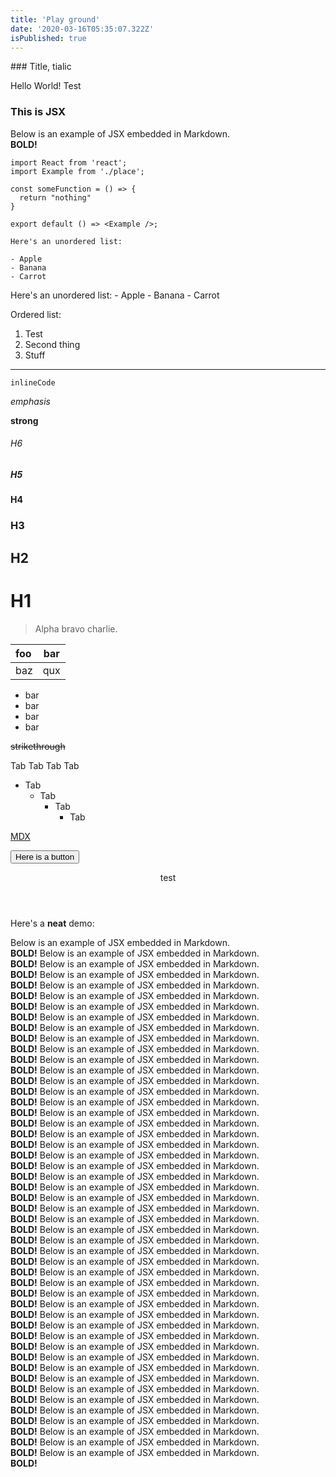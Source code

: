 ```yaml
---
title: 'Play ground'
date: '2020-03-16T05:35:07.322Z'
isPublished: true
---
```



<Container className="text-white">
### Title, tialic

Hello World! Test

<div style={{ padding: '20px', backgroundColor: 'tomato' }}>
  <h3>This is JSX</h3>
</div>

Below is an example of JSX embedded in Markdown. <br /> **BOLD!**

</Container>

```js-false-{1,4_6,8}
import React from 'react';
import Example from './place';

const someFunction = () => {
  return "nothing"
}

export default () => <Example />;
```

```md-true
Here's an unordered list:

- Apple
- Banana
- Carrot
```

<Container className="text-white">
Here's an unordered list:
- Apple
- Banana
- Carrot


Ordered list:
1. Test
2. Second thing
3. Stuff

---

`inlineCode`

_emphasis_

**strong**

###### H6

##### H5

#### H4

### H3

## H2

# H1

> Alpha bravo charlie.

| foo | bar |
| :-- | :-: |
| baz | qux |

- bar
- bar
- bar
- bar

~~strikethrough~~

Tab
  Tab
    Tab
      Tab

- Tab
  - Tab
    - Tab
      - Tab

[MDX](https://mdxjs.com)

<button className="bg-blue-500 p-5 text-white rounded-md">Here is a button</button>

<header>test</header>

Here's a **neat** demo:

Below is an example of JSX embedded in Markdown. <br /> **BOLD!**
Below is an example of JSX embedded in Markdown. <br /> **BOLD!**
Below is an example of JSX embedded in Markdown. <br /> **BOLD!**
Below is an example of JSX embedded in Markdown. <br /> **BOLD!**
Below is an example of JSX embedded in Markdown. <br /> **BOLD!**
Below is an example of JSX embedded in Markdown. <br /> **BOLD!**
Below is an example of JSX embedded in Markdown. <br /> **BOLD!**
Below is an example of JSX embedded in Markdown. <br /> **BOLD!**
Below is an example of JSX embedded in Markdown. <br /> **BOLD!**
Below is an example of JSX embedded in Markdown. <br /> **BOLD!**
Below is an example of JSX embedded in Markdown. <br /> **BOLD!**
Below is an example of JSX embedded in Markdown. <br /> **BOLD!**
Below is an example of JSX embedded in Markdown. <br /> **BOLD!**
Below is an example of JSX embedded in Markdown. <br /> **BOLD!**
Below is an example of JSX embedded in Markdown. <br /> **BOLD!**
Below is an example of JSX embedded in Markdown. <br /> **BOLD!**
Below is an example of JSX embedded in Markdown. <br /> **BOLD!**
Below is an example of JSX embedded in Markdown. <br /> **BOLD!**
Below is an example of JSX embedded in Markdown. <br /> **BOLD!**
Below is an example of JSX embedded in Markdown. <br /> **BOLD!**
Below is an example of JSX embedded in Markdown. <br /> **BOLD!**
Below is an example of JSX embedded in Markdown. <br /> **BOLD!**
Below is an example of JSX embedded in Markdown. <br /> **BOLD!**
Below is an example of JSX embedded in Markdown. <br /> **BOLD!**
Below is an example of JSX embedded in Markdown. <br /> **BOLD!**
Below is an example of JSX embedded in Markdown. <br /> **BOLD!**
Below is an example of JSX embedded in Markdown. <br /> **BOLD!**
Below is an example of JSX embedded in Markdown. <br /> **BOLD!**
Below is an example of JSX embedded in Markdown. <br /> **BOLD!**
Below is an example of JSX embedded in Markdown. <br /> **BOLD!**
Below is an example of JSX embedded in Markdown. <br /> **BOLD!**
Below is an example of JSX embedded in Markdown. <br /> **BOLD!**
Below is an example of JSX embedded in Markdown. <br /> **BOLD!**
Below is an example of JSX embedded in Markdown. <br /> **BOLD!**
Below is an example of JSX embedded in Markdown. <br /> **BOLD!**
Below is an example of JSX embedded in Markdown. <br /> **BOLD!**
Below is an example of JSX embedded in Markdown. <br /> **BOLD!**
Below is an example of JSX embedded in Markdown. <br /> **BOLD!**
Below is an example of JSX embedded in Markdown. <br /> **BOLD!**
Below is an example of JSX embedded in Markdown. <br /> **BOLD!**
Below is an example of JSX embedded in Markdown. <br /> **BOLD!**
Below is an example of JSX embedded in Markdown. <br /> **BOLD!**
Below is an example of JSX embedded in Markdown. <br /> **BOLD!**
Below is an example of JSX embedded in Markdown. <br /> **BOLD!**
Below is an example of JSX embedded in Markdown. <br /> **BOLD!**
Below is an example of JSX embedded in Markdown. <br /> **BOLD!**
Below is an example of JSX embedded in Markdown. <br /> **BOLD!**
Below is an example of JSX embedded in Markdown. <br /> **BOLD!**
Below is an example of JSX embedded in Markdown. <br /> **BOLD!**

</Container>
